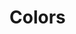 
<Meta title="Variables/Colors" />

# Colors

<ColorPalette>
  <ColorItem
    title="generic"
    colors={{ 'generic-white': '#ffffff', 'generic-black': '#000000' }}
  />
  <ColorItem
    title="neutral"
    colors={{
      'neutral-100': '#f6f6f6',
      'neutral-200': '#dededf',
      'neutral-500': '#6f7172',
      'neutral-600': '#4e5051',
      'neutral-800': '#222426',
    }}
  />
  <ColorItem
    title="success"
    colors={{
      'success-100': '#d8f2ec',
      'success-500': '#09af8a',
      'success-700': '#078c6e',
    }}
  />
  <ColorItem
    title="primary-1"
    colors={{
      'primary-1-600': '#47518f',
    }}
  />
  <ColorItem
    title="primary-2"
    colors={{
      'primary-2-600': '#5f8ac6',
    }}
  />
</ColorPalette>
